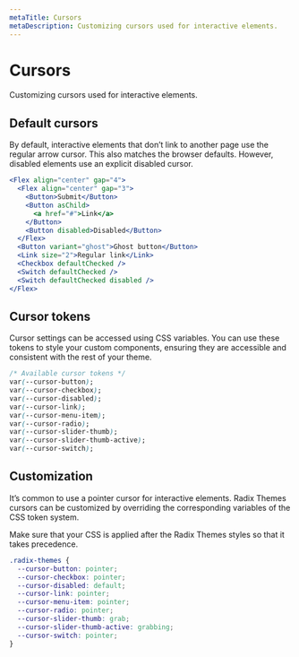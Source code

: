 ```yaml
---
metaTitle: Cursors
metaDescription: Customizing cursors used for interactive elements.
---
```


# Cursors

<Description>Customizing cursors used for interactive elements.</Description>

## Default cursors

By default, interactive elements that don’t link to another page use the regular arrow cursor. This also matches the browser defaults. However, disabled elements use an explicit disabled cursor.

```jsx live="true"
<Flex align="center" gap="4">
  <Flex align="center" gap="3">
    <Button>Submit</Button>
    <Button asChild>
      <a href="#">Link</a>
    </Button>
    <Button disabled>Disabled</Button>
  </Flex>
  <Button variant="ghost">Ghost button</Button>
  <Link size="2">Regular link</Link>
  <Checkbox defaultChecked />
  <Switch defaultChecked />
  <Switch defaultChecked disabled />
</Flex>
```

## Cursor tokens

Cursor settings can be accessed using CSS variables. You can use these tokens to style your custom components, ensuring they are accessible and consistent with the rest of your theme.

```css
/* Available cursor tokens */
var(--cursor-button);
var(--cursor-checkbox);
var(--cursor-disabled);
var(--cursor-link);
var(--cursor-menu-item);
var(--cursor-radio);
var(--cursor-slider-thumb);
var(--cursor-slider-thumb-active);
var(--cursor-switch);
```

## Customization

It’s common to use a pointer cursor for interactive elements. Radix Themes cursors can be customized by overriding the corresponding variables of the CSS token system.

Make sure that your CSS is applied after the Radix Themes styles so that it takes precedence.

```css
.radix-themes {
  --cursor-button: pointer;
  --cursor-checkbox: pointer;
  --cursor-disabled: default;
  --cursor-link: pointer;
  --cursor-menu-item: pointer;
  --cursor-radio: pointer;
  --cursor-slider-thumb: grab;
  --cursor-slider-thumb-active: grabbing;
  --cursor-switch: pointer;
}
```
